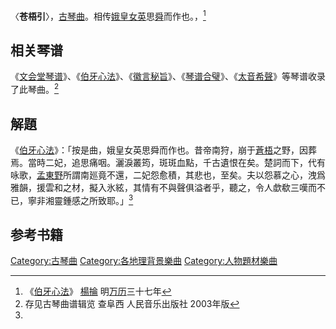 〈'''苍梧引'''〉，[[古琴曲|古琴曲]]。相传[[娥皇|娥皇]][[女英|女英]]思[[舜|舜]]而作也。，<ref> 《[[伯牙心法|伯牙心法]]》  [[楊掄_(萬曆進士)|楊掄]] 明[[万历|万历]]三十七年 </ref>

==相关琴谱==

《[[文会堂琴谱|文会堂琴谱]]》、《[[伯牙心法|伯牙心法]]》、《[[徽言秘旨|徽言秘旨]]》、《[[琴谱合璧|琴谱合璧]]》、《[[太音希聲|太音希聲]]》等琴谱收录了此琴曲。<ref name="#1"> 存见古琴曲谱辑览 查阜西 人民音乐出版社 2003年版 </ref>

==解題==

《[[伯牙心法|伯牙心法]]》：「按是曲，娥皇女英思舜而作也。昔帝南狩，崩于[[蒼梧|蒼梧]]之野，因葬焉。當時二妃，追思痛咽。灑淚叢筠，斑斑血點，千古遺恨在矣。楚詞而下，代有咏歌，[[孟東野|孟東野]]所謂南廵竟不還，二妃怨愈積，其悲也，至矣。夫以怨慕之心，洩爲雅韻，援雲和之材，擬入氷絃，其情有不與聲俱溢者乎，聽之，令人歔欷三嘆而不已，寧非湘靈鍾感之所致耶。」<ref name="#1"/>

==参考书籍==

[[Category:古琴曲|Category:古琴曲]]
[[Category:各地理背景樂曲|Category:各地理背景樂曲]]
[[Category:人物題材樂曲|Category:人物題材樂曲]]